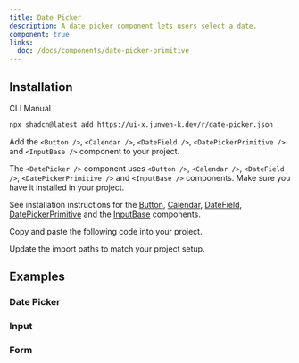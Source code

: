 ```yaml
---
title: Date Picker
description: A date picker component lets users select a date.
component: true
links:
  doc: /docs/components/date-picker-primitive
---
```


<ComponentPreview name="date-picker-demo" />

## Installation

<Tabs defaultValue="cli">

<TabsList>
  <TabsTrigger value="cli">CLI</TabsTrigger>
  <TabsTrigger value="manual">Manual</TabsTrigger>
</TabsList>

<TabsContent value="cli">

```bash
npx shadcn@latest add https://ui-x.junwen-k.dev/r/date-picker.json
```

</TabsContent>

<TabsContent value="manual">

<Steps>

<Step>

Add the `<Button />`, `<Calendar />`, `<DateField />`, `<DatePickerPrimitive />` and `<InputBase />` component to your project.

</Step>

The `<DatePicker />` component uses `<Button />`, `<Calendar />`, `<DateField />`, `<DatePickerPrimitive />` and `<InputBase />` components. Make sure you have it installed in your project.

See installation instructions for the [Button](/docs/components/button#installation), [Calendar](/docs/components/calendar#installation), [DateField](/docs/components/date-field#installation), [DatePickerPrimitive](/docs/components/date-picker-primitive#installation) and the [InputBase](/docs/components/input-base#installation) components.

<Step>Copy and paste the following code into your project.</Step>

<ComponentSource name="date-picker" />

<Step>Update the import paths to match your project setup.</Step>

</Steps>

</TabsContent>

</Tabs>

## Examples

### Date Picker

<ComponentPreview name="date-picker-demo" />

### Input

<ComponentPreview name="date-picker-input" />

### Form

<ComponentPreview name="date-picker-form" />

